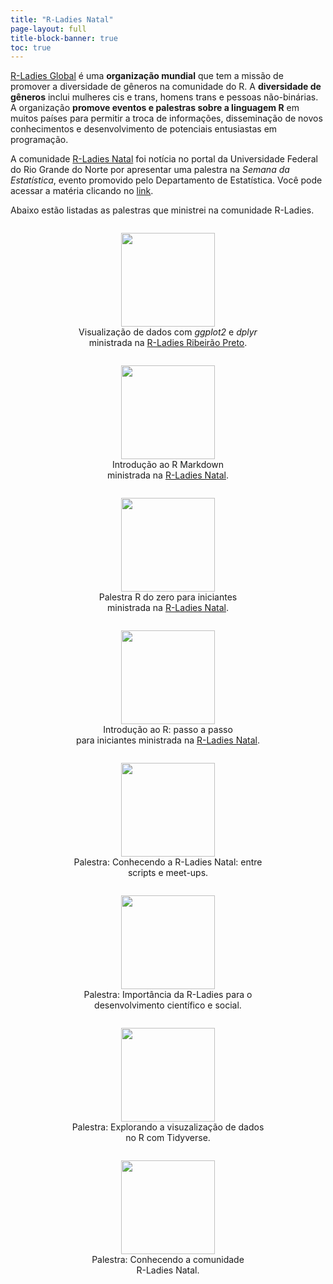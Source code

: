 ---
title: "R-Ladies Natal"
page-layout: full
title-block-banner: true
toc: true
---

[R-Ladies Global](https://rladies.org/) é uma **organização mundial** que tem a missão de promover a diversidade de gêneros na comunidade do R. A **diversidade de gêneros** inclui mulheres cis e trans, homens trans e pessoas não-binárias. A organização **promove eventos e palestras sobre a linguagem R** em muitos países para permitir a troca de informações, disseminação de novos conhecimentos e desenvolvimento de potenciais entusiastas em programação.

A comunidade [R-Ladies Natal](https://www.instagram.com/rladiesnatal/?next=%2F) foi notícia no portal da Universidade Federal do Rio Grande do Norte por apresentar uma palestra na *Semana da Estatística*, evento promovido pelo Departamento de Estatística. Você pode acessar a matéria clicando no [link](https://www.ufrn.br/imprensa/noticias/44260/grupo-r-ladies-natal-oferece-palestra-sobre-comunidade-local).

Abaixo estão listadas as palestras que ministrei na comunidade R-Ladies.

<center>

::: box
<img src="images/ggplot2_dplyr_rladies-01.png" width="150"/> <br> Visualização de dados com *ggplot2* e *dplyr* ministrada na [R-Ladies Ribeirão Preto](https://www.instagram.com/rladiesrp/?next=%2F).
:::

::: box
<img src="images/rmarkdown_rladies.png" width="150"/> <br> Introdução ao R Markdown <br> ministrada na [R-Ladies Natal](https://www.instagram.com/rladiesnatal/?next=%2F).
:::

<div class="box">

<p>

![](images/r_do_zero_rladies.png){width="150"} <br> Palestra R do zero para iniciantes <br> ministrada na [R-Ladies Natal](https://www.instagram.com/rladiesnatal/?next=%2F).

</div>

::: box
<p>![](images/introducao_r_rladies.png){width="150"} <br> Introdução ao R: passo a passo <br> para iniciantes ministrada na [R-Ladies Natal](https://www.instagram.com/rladiesnatal/?next=%2F).</p>
:::

::: box
<p>![](images/p3.png){width="150"} <br> Palestra: Conhecendo a R-Ladies Natal: entre <br> scripts e meet-ups.</p>
:::

::: box
<p>![](images/p1.png){width="150"} <br> Palestra: Importância da R-Ladies para o <br> desenvolvimento científico e social.</p>
:::

::: box
<p>![](palestra_tidyverse.png){width="150"} <br> Palestra: Explorando a visuzalização de dados <br> no R com Tidyverse.</p>
:::

::: box
<p>![](images/p2.png){width="150"} <br> Palestra: Conhecendo a comunidade <br> R-Ladies Natal.</p>
:::

</center>

```{=html}
<style>
div.box {
    width: 320px;
    display: inline-block;
}
</style>
```
